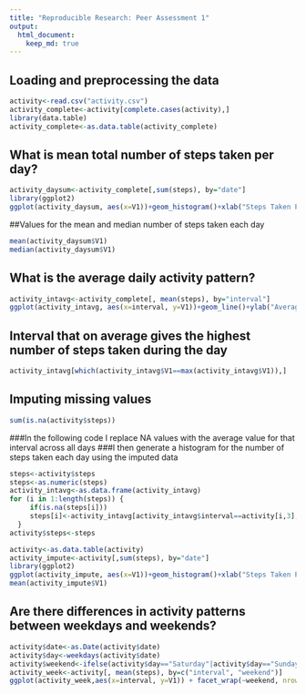 ```yaml
---
title: "Reproducible Research: Peer Assessment 1"
output: 
  html_document:
    keep_md: true
---
```



## Loading and preprocessing the data
```r
activity<-read.csv("activity.csv")
activity_complete<-activity[complete.cases(activity),]
library(data.table)
activity_complete<-as.data.table(activity_complete)
```


## What is mean total number of steps taken per day?
```r
activity_daysum<-activity_complete[,sum(steps), by="date"]
library(ggplot2)
ggplot(activity_daysum, aes(x=V1))+geom_histogram()+xlab("Steps Taken Per Day")
```

##Values for the mean and median number of steps taken each day

```r
mean(activity_daysum$V1)
median(activity_daysum$V1)
```

## What is the average daily activity pattern?
```r
activity_intavg<-activity_complete[, mean(steps), by="interval"]
ggplot(activity_intavg, aes(x=interval, y=V1))+geom_line()+ylab("Average Steps")
```

## Interval that on average gives the highest number of steps taken during the day

```r
activity_intavg[which(activity_intavg$V1==max(activity_intavg$V1)),]
```
## Imputing missing values

```r
sum(is.na(activity$steps))
```

###In the following code I replace NA values with the average value for that interval across all days
###I then generate a histogram for the number of steps taken each day using the imputed data

```r
steps<-activity$steps
steps<-as.numeric(steps)
activity_intavg<-as.data.frame(activity_intavg)
for (i in 1:length(steps)) {
     if(is.na(steps[i]))
     steps[i]<-activity_intavg[activity_intavg$interval==activity[i,3],2]
  }
activity$steps<-steps
```

```r
activity<-as.data.table(activity)
activity_impute<-activity[,sum(steps), by="date"]
library(ggplot2)
ggplot(activity_impute, aes(x=V1))+geom_histogram()+xlab("Steps Taken Per Day")
mean(activity_impute$V1)
```


## Are there differences in activity patterns between weekdays and weekends?
```r
activity$date<-as.Date(activity$date)
activity$day<-weekdays(activity$date)
activity$weekend<-ifelse(activity$day=="Saturday"|activity$day=="Sunday","Weekend","Weekday")
activity_week<-activity[, mean(steps), by=c("interval", "weekend")]
ggplot(activity_week,aes(x=interval, y=V1)) + facet_wrap(~weekend, nrow=2) + geom_line()+ylab("Number of Steps")
```
